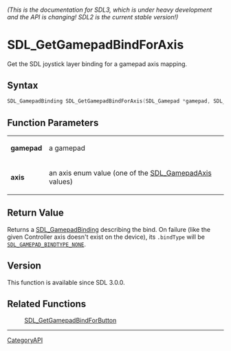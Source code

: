 ====== (This is the documentation for SDL3, which is under heavy development and the API is changing! SDL2 is the current stable version!) ======
= SDL_GetGamepadBindForAxis =

Get the SDL joystick layer binding for a gamepad axis mapping.

== Syntax ==

<syntaxhighlight lang='c'>
SDL_GamepadBinding SDL_GetGamepadBindForAxis(SDL_Gamepad *gamepad, SDL_GamepadAxis axis);
</syntaxhighlight>

== Function Parameters ==

{|
|'''gamepad'''
|a gamepad
|-
|'''axis'''
|an axis enum value (one of the [[SDL_GamepadAxis]] values)
|}

== Return Value ==

Returns a [[SDL_GamepadBinding]] describing the bind. On failure (like the
given Controller axis doesn't exist on the device), its
<code>.bindType</code> will be <code>[[SDL_GAMEPAD_BINDTYPE_NONE]]</code>.

== Version ==

This function is available since SDL 3.0.0.

== Related Functions ==

:[[SDL_GetGamepadBindForButton]]

----
[[CategoryAPI]]


